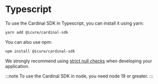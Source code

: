 # Typescript

To use the Cardinal SDK in Typescript, you can install it using yarn:
```bash
yarn add @icure/cardinal-sdk
```
You can also use npm:
```bash
npm install @icure/cardinal-sdk
```

We strongly recommend using [strict null checks](https://www.typescriptlang.org/tsconfig/#strictNullChecks) when 
developing your application.


:::note
To use the Cardinal SDK in node, you need node 19 or greater.
:::
